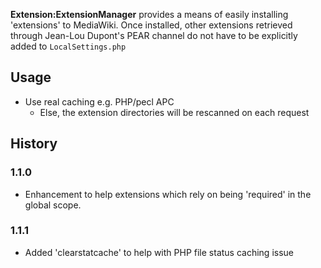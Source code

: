 {{Extension
|name        = ExtensionManager
|status      = stable
|type        = parser
|author      = [[user:jldupont|Jean-Lou Dupont]]
|image       =
|version     = 1.1.1
|update      =
|mediawiki   = 1.10, 1.11, 1.12
|download    = see installation section or use [http://mediawiki.googlecode.com/svn/tags/ExtensionManager SVN]
|readme      =
|changelog   = See SVN ($Id: ExtensionManager.doc.wikitext 552 2007-10-13 23:26:26Z jeanlou.dupont $)
|description = 
|parameters  =
|rights      =
|example     =
}}
'''Extension:ExtensionManager''' provides a means of easily installing 'extensions' to MediaWiki. Once installed, other extensions retrieved through Jean-Lou Dupont's PEAR channel do not have to be explicitly added to <code>LocalSettings.php</code>

{{Pear|ExtensionManager}}

== Usage ==
* Use real caching e.g. PHP/pecl APC
** Else, the extension directories will be rescanned on each request

== History ==
=== 1.1.0 ===
* Enhancement to help extensions which rely on being 'required' in the global scope.
=== 1.1.1 ===
* Added 'clearstatcache' to help with PHP file status caching issue
